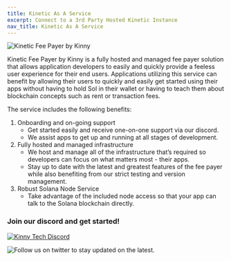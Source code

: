 ```yaml
---
title: Kinetic As A Service
excerpt: Connect to a 3rd Party Hosted Kinetic Instance
nav_title: Kinetic As A Service
---
```


![Kinetic Fee Payer by Kinny](/images/Kinetic_Kinny_logo500x500.png)

Kinetic Fee Payer by Kinny is a fully hosted and managed fee payer solution that allows application developers to easily and quickly provide a feeless user experience for their end users. Applications utilizing this service can benefit by allowing their users to quickly and easily get started using their apps without having to hold Sol in their wallet or having to teach them about blockchain concepts such as rent or transaction fees.

The service includes the following benefits:

 1. Onboarding and on-going support
	- Get started easily and receive one-on-one support via our discord.
	- We assist apps to get up and running at all stages of development.
2. Fully hosted and managed infrastructure 
	- We host and manage all of the infrastructure that’s required so developers can focus on what matters most - their apps.
	- Stay up to date with the latest and greatest features of the fee payer while also benefiting from our strict 		testing and version management.
3. Robust Solana Node Service
	- Take advantage of the included node access so that your app can talk to the Solana blockchain directly.

### Join our discord and get started!
[![Kinny Tech Discord](/images/discord-logo-black.svg)](https://discord.gg/wAERWVn4V5)

![Follow](https://twitter.com/KinnyTech) us on twitter to stay updated on the latest.
